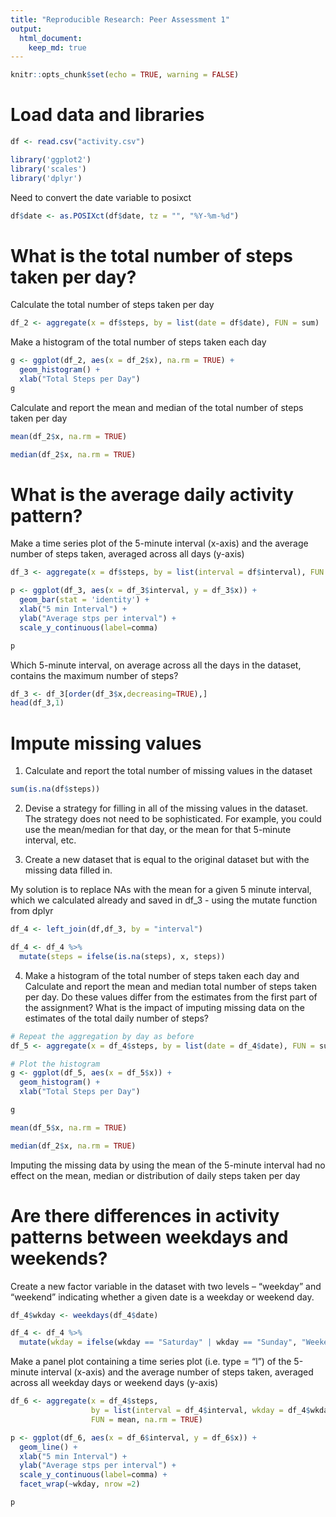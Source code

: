 ```yaml
---
title: "Reproducible Research: Peer Assessment 1"
output: 
  html_document:
    keep_md: true
---
```


```r
knitr::opts_chunk$set(echo = TRUE, warning = FALSE)
```

# Load data and libraries  

```r

df <- read.csv("activity.csv")

library('ggplot2')
library('scales')
library('dplyr')

```
Need to convert the date variable to posixct

```r
df$date <- as.POSIXct(df$date, tz = "", "%Y-%m-%d")
```


# What is the total number of steps taken per day?  

Calculate the total number of steps taken per day

```r
df_2 <- aggregate(x = df$steps, by = list(date = df$date), FUN = sum)

```

Make a histogram of the total number of steps taken each day  

```r
g <- ggplot(df_2, aes(x = df_2$x), na.rm = TRUE) + 
  geom_histogram() + 
  xlab("Total Steps per Day")
g

```

Calculate and report the mean and median of the total number of steps taken per day

```r
mean(df_2$x, na.rm = TRUE)
```
```r
median(df_2$x, na.rm = TRUE)
```
# What is the average daily activity pattern?   

Make a time series plot of the 5-minute interval (x-axis) and the average number of steps taken, averaged across all days (y-axis)

```r
df_3 <- aggregate(x = df$steps, by = list(interval = df$interval), FUN = mean, na.rm = TRUE)

p <- ggplot(df_3, aes(x = df_3$interval, y = df_3$x)) + 
  geom_bar(stat = 'identity') + 
  xlab("5 min Interval") +
  ylab("Average stps per interval") +
  scale_y_continuous(label=comma)

p
```


Which 5-minute interval, on average across all the days in the dataset, contains the maximum number of steps?

```r
df_3 <- df_3[order(df_3$x,decreasing=TRUE),]
head(df_3,1)
```

# Impute missing values   

1. Calculate and report the total number of missing values in the dataset

```r
sum(is.na(df$steps))
```
2. Devise a strategy for filling in all of the missing values in the dataset. The strategy does not need to be sophisticated. For example, you could use the mean/median for that day, or the mean for that 5-minute interval, etc.

3. Create a new dataset that is equal to the original dataset but with the missing data filled in.

My solution is to replace NAs with the mean for a given 5 minute interval, which we calculated already and saved in df_3 - using the mutate function from dplyr

```r
df_4 <- left_join(df,df_3, by = "interval")

df_4 <- df_4 %>%
  mutate(steps = ifelse(is.na(steps), x, steps))

```
4. Make a histogram of the total number of steps taken each day and Calculate and report the mean and median total number of steps taken per day. Do these values differ from the estimates from the first part of the assignment? What is the impact of imputing missing data on the estimates of the total daily number of steps?

```r
# Repeat the aggregation by day as before
df_5 <- aggregate(x = df_4$steps, by = list(date = df_4$date), FUN = sum)

# Plot the histogram
g <- ggplot(df_5, aes(x = df_5$x)) + 
  geom_histogram() + 
  xlab("Total Steps per Day")

g
```
```r
mean(df_5$x, na.rm = TRUE)
```
```r
median(df_2$x, na.rm = TRUE)
```
Imputing the missing data by using the mean of the 5-minute interval had no effect on the mean, median or distribution of daily steps taken per day

# Are there differences in activity patterns between weekdays and weekends?   

Create a new factor variable in the dataset with two levels – “weekday” and “weekend” indicating whether a given date is a weekday or weekend day.

```r
df_4$wkday <- weekdays(df_4$date)

df_4 <- df_4 %>%
  mutate(wkday = ifelse(wkday == "Saturday" | wkday == "Sunday", "Weekend", "Weekday"))

```
Make a panel plot containing a time series plot (i.e. type = "l") of the 5-minute interval (x-axis) and the average number of steps taken, averaged across all weekday days or weekend days (y-axis)

```r
df_6 <- aggregate(x = df_4$steps, 
                  by = list(interval = df_4$interval, wkday = df_4$wkday), 
                  FUN = mean, na.rm = TRUE)

p <- ggplot(df_6, aes(x = df_6$interval, y = df_6$x)) + 
  geom_line() + 
  xlab("5 min Interval") +
  ylab("Average stps per interval") +
  scale_y_continuous(label=comma) +
  facet_wrap(~wkday, nrow =2)

p

```
